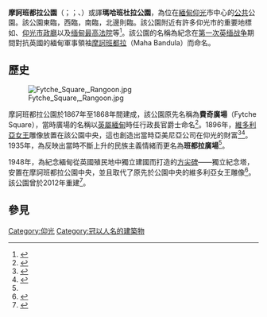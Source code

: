 {{Infobox park
| name = 摩訶班都拉公園
| alt_name = {{lang|my|မဟာဗန္ဓုလ ပန်းခြံ}}
| photo = Myanmar-Yangon-Independence Monument in Mahabandoola park.jpg
| photo_width = 
| image_caption = 摩訶班都拉公園裡的獨立紀念塔
| type = {{link-en|城市公園|Urban park}}
| location = {{flag|Burma}}[[仰光|仰光]]
| coords = {{coord|16|46|22.88|N|96|09|34.27|E|display=inline,title}}
| area = {{convert|7.5|acre}}
| created = 1867年－1868年
| operator = {{link-en|仰光城市發展委員會|Yangon City Development Committee}}
| visitation_num = 
| status = 全天開放
}}

'''摩訶班都拉公園'''（{{lang-my|မဟာဗန္ဓုလ ပန်းခြံ}}；{{IPA-my|məhà bàɴdṵla̰ páɴdʑàɴ|pron}}；{{lang-en|Maha Bandula Park}}、{{lang|en|Maha Bandula Garden}}）或譯'''瑪哈班杜拉公園'''，為位在[[緬甸|緬甸]][[仰光|仰光]]市中心的[[公眾|公共]]公園。該公園東臨{{link-en|摩訶班都拉公園街|Maha Bandula Garden Street}}，西臨{{link-en|蘇萊佛塔路|Sule Pagoda Road}}，南臨{{link-en|貢代路|Konthe Road}}，北邊則臨{{link-en|摩訶班都拉路|Maha Bandula Road}}。該公園附近有許多仰光市的重要地標如{{link-en|蘇萊佛塔|Sule Pagoda}}、[[仰光市政廳|仰光市政廳]]以及[[缅甸最高法院|缅甸最高法院]]等<ref name=lg>{{cite book | title=Let's Go Southeast Asia | url=https://archive.org/details/letsgosoutheasta00incl | year=2005 | publisher=Macmillan | isbn=9780312335670}}</ref>。該公園的名稱為紀念在[[第一次英缅战争|第一次英缅战争]]期間對抗英國的緬甸軍事領袖[[班都拉|摩訶班都拉]]（Maha Bandula）而命名。

==歷史==
[[File:Fytche_Square,_Rangoon.jpg|thumb]] 

摩訶班都拉公園於1867年至1868年間建成，該公園原先名稱為'''費奇廣場'''（Fytche Square），當時廣場的名稱以[[英屬緬甸|英屬緬甸]]時任行政長官{{link-en|阿爾伯特·費奇|Albert Fytche}}爵士命名<ref>{{cite news|last=Thant Myint-U|title=Forgotten treasures|url=http://www.ft.com/cms/s/2/8acdba9a-15dc-11e1-8db8-00144feabdc0.html#axzz2gynU7194|accessdate=6 October 2013|newspaper=Financial Times|date=2 December 2011|archive-date=2016-03-07|archive-url=https://web.archive.org/web/20160307112636/http://www.ft.com/cms/s/2/8acdba9a-15dc-11e1-8db8-00144feabdc0.html#axzz2gynU7194|dead-url=no}}</ref>。1896年，[[維多利亞女王|維多利亞女王]]雕像放置在該公園中央，這也創造出當時亞美尼亞公司在仰光的財富<ref>{{cite journal|date=1904|title=Indian Engineering|location=Calcutta|volume=XXXV|pages=122}}</ref><ref name="cernea">{{cite book|last=Cernea|first=Ruth Fredman|title=Almost Englishmen: Baghdadi Jews in British Burma|publisher=Lexington Books|date=2007|pages=11, 22, 130|isbn=9780739116470}}</ref>。1935年，為反映出當時不斷上升的民族主義情緒而更名為'''班都拉廣場'''<ref name="cernea"/>。

1948年，為紀念緬甸從英國殖民地中獨立建國而打造的[[方尖碑|方尖碑]]——獨立紀念塔，安置在摩訶班都拉公園中央，並且取代了原先於公園中央的維多利亞女王雕像<ref name="seekins">{{cite book|last=Seekins|first=Donald M.|title=State and Society in Modern Rangoon|publisher=Routledge|date=2014|pages=36, 73|isbn=9781317601548}}</ref>。該公園曾於2012年重建<ref name="zpp">{{cite news|url=http://www.mmtimes.com/index.php/lifestyle/10855-guarding-the-garden.html|title=Parks and recreation|last=Zon Pann Pwint|date=30 June 2014|work=Myanmar Times|accessdate=13 July 2015|archive-date=2015-07-17|archive-url=https://web.archive.org/web/20150717023119/http://www.mmtimes.com/index.php/lifestyle/10855-guarding-the-garden.html|dead-url=no}}</ref>。

==參見==
{{reflist}}

[[Category:仰光|Category:仰光]]
[[Category:冠以人名的建築物|Category:冠以人名的建築物]]